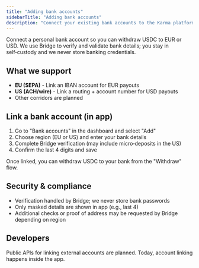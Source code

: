```yaml
---
title: "Adding bank accounts"
sidebarTitle: "Adding bank accounts"
description: "Connect your existing bank accounts to the Karma platform"
---
```


Connect a personal bank account so you can withdraw USDC to EUR or USD. We use Bridge to verify and validate bank details; you stay in self‑custody and we never store banking credentials.

## What we support

- **EU (SEPA)** - Link an IBAN account for EUR payouts
- **US (ACH/wire)** - Link a routing + account number for USD payouts
- Other corridors are planned

## Link a bank account (in app)

1. Go to "Bank accounts" in the dashboard and select "Add"
2. Choose region (EU or US) and enter your bank details
3. Complete Bridge verification (may include micro‑deposits in the US)
4. Confirm the last 4 digits and save

Once linked, you can withdraw USDC to your bank from the "Withdraw" flow.

## Security & compliance

- Verification handled by Bridge; we never store bank passwords
- Only masked details are shown in app (e.g., last 4)
- Additional checks or proof of address may be requested by Bridge depending on region

## Developers

Public APIs for linking external accounts are planned. Today, account linking happens inside the app.



